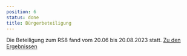 ```yaml
---
position: 6
status: done
title: Bürgerbeteiligung
---
```

Die Beteiligung zum RS8 fand vom 20.06 bis 20.08.2023 statt. [Zu den Ergebnissen](https://radschnellweg8-lb-wn.de/beteiligung/)
